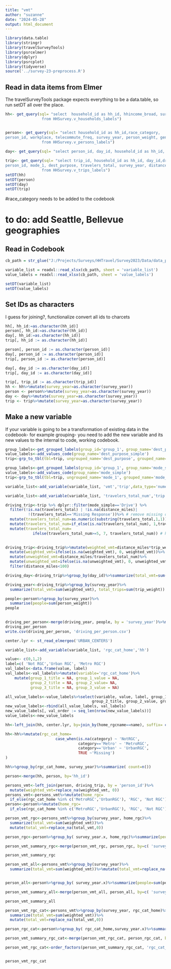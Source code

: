 ```yaml
---
title: "vmt"
author: "suzanne"
date: "2024-05-28"
output: html_document
---
```


```r
library(data.table)
library(stringr)
library(travelSurveyTools)
library(psrcelmer)
library(dplyr)
library(psrcplot)
library(tidyverse)
source('../survey-23-preprocess.R')
```



## Read in data items from Elmer

The travelSurveyTools package expects everything to be a data.table, so run setDT all over the place.


```r
hh<- get_query(sql= "select  household_id as hh_id, hhincome_broad, survey_year, hh_weight,home_rgcname
                from HHSurvey.v_households_labels")


person<- get_query(sql= "select household_id as hh_id,race_category, 
person_id, workplace, telecommute_freq, survey_year, person_weight, gender, age, industry,office_available, commute_freq, employment
                from HHSurvey.v_persons_labels")
                
day<- get_query(sql= "select person_id, day_id, household_id as hh_id, telework_time, day_weight , survey_year from HHSurvey.v_days_labels")

trip<- get_query(sql= "select trip_id, household_id as hh_id, day_id,driver,
person_id, mode_1, dest_purpose, travelers_total, survey_year, distance_miles,trip_weight 
                from HHSurvey.v_trips_labels")
setDT(hh)
setDT(person)
setDT(day)
setDT(trip)
```
#race_category needs to be added to the codebook

# to do: add Seattle, Bellevue geographies

## Read in Codebook
```r
cb_path = str_glue("J:/Projects/Surveys/HHTravel/Survey2023/Data/data_published/PSRC_Codebook_2023_v1.xlsx")

variable_list = readxl::read_xlsx(cb_path, sheet = 'variable_list')
value_labels = readxl::read_xlsx(cb_path, sheet = 'value_labels')

setDT(variable_list)
setDT(value_labels)
```


## Set IDs as characters
I guess for joining?, functionalize convert all ids to charcets
```r

hh[, hh_id:=as.character(hh_id)]
person[, hh_id:=as.character(hh_id)]
day[, hh_id:=as.character(hh_id)]
trip[, hh_id := as.character(hh_id)]

person[, person_id := as.character(person_id)]
day[, person_id := as.character(person_id)]
trip[, person_id := as.character(person_id)]

day[, day_id := as.character(day_id)]
trip[, day_id := as.character(day_id)]

trip[, trip_id := as.character(trip_id)]
hh <- hh%>%mutate(survey_year=as.character(survey_year))
person <- person%>%mutate(survey_year=as.character(survey_year))
day <- day%>%mutate(survey_year=as.character(survey_year))
trip <- trip%>%mutate(survey_year=as.character(survey_year))
```

## Make a new variable

If your variable is going to be a transformation of existing data in the codebook- for example grouping- you need to add the new variable and its new values to the internal to code, working codebook.


```r
group_labels<-get_grouped_labels(group_id='group_1', group_name='dest_purpose_simple')
value_labels<-add_values_code(group_name='dest_purpose_simple')
trip<-grp_to_tbl(tbl=trip, ungrouped_name='dest_purpose', grouped_name='dest_purpose_simple')
```


```r
group_labels<-get_grouped_labels(group_id='group_1', group_name='mode_simple')
value_labels<-add_values_code(group_name='mode_simple')
trip<-grp_to_tbl(tbl=trip, ungrouped_name='mode_1', grouped_name='mode_simple')
```

```r
variable_list<-add_variable(variable_list, 'vmt','trip',data_type='numeric')
```


```r
variable_list<-add_variable(variable_list, 'travelers_total_num','trip',data_type='numeric')
```



```r

driving_trip<-trip %>% dplyr::filter(mode_simple=='Drive') %>%
  filter(!is.na(travelers_total) | !is.na(distance_miles)| 
          !(travelers_total=='Missing Response'))%>% # remove missing data
  mutate(travelers_total_num=as.numeric(substring(travelers_total,1,1)))%>%
  mutate(travelers_total_num=if_else(is.na(travelers_total_num), 1,travelers_total_num))%>%
  mutate(travelers_total_num=
            ifelse(travelers_total_num>=5, 7, travelers_total_num)) # have to make some assumption for 5+
           


```



```r

driving_trip<-driving_trip%>%mutate(weighted_vmt=distance_miles*trip_weight/travelers_total_num)%>%
  mutate(weighted_vmt=ifelse(is.na(weighted_vmt), 0, weighted_vmt))%>%
  mutate(unweighted_vmt=distance_miles/travelers_total_num)%>%
  mutate(unweighted_vmt=ifelse(is.na(unweighted_vmt), 0, unweighted_vmt))%>%
  filter(distance_miles<100)

```

```r
driving_day<-driving_trip%>%group_by(day_id)%>%summarize(total_vmt=sum(weighted_vmt), vmt_est_day=sum(unweighted_vmt))
```




```r

driving_year<-driving_trip%>%group_by(survey_year)%>%
  summarize(total_vmt=sum(weighted_vmt), total_trips=sum(trip_weight))
```

```r
people<-person%>%group_by(survey_year)%>%
  summarise(people=sum(person_weight))
people
  
```




```r
driving_per_person<-merge(driving_year, people, by = 'survey_year')%>%mutate(vmt_per_person=total_vmt/people, trips_per_person=total_trips/people)
driving_per_person
write.csv(driving_per_person, 'driving_per_person.csv')
```





```r
center.lyr <- st_read_elmergeo('URBAN_CENTERS')
```

```r
variable_list<-add_variable(variable_list, 'rgc_cat_home','hh')
```

```r

value<- c(0,1,2)
label=c( 'Not RGC','Urban RGC', 'Metro RGC')
val_labels<-data.frame(value, label)
val_labels<-val_labels%>%mutate(variable='rgc_cat_home')%>%
    mutate(group_1_title = NA, group_1_value = NA,
           group_2_title = NA, group_2_value= NA,
           group_3_title = NA, group_3_value = NA)

all_value_labels<-value_labels%>%select(variable, value, label, group_1_title, group_1_value,
                                      group_2_title, group_2_value, group_3_title, group_3_value)
new_value_labels<-rbind(all_value_labels, val_labels)
new_value_labels[, val_order := seq_len(nrow(new_value_labels))]
value_labels<-new_value_labels  
```

```r
hh<-left_join(hh, center.lyr, by=join_by(home_rgcname==name), suffix= c("", '.origin'))
```

```r
hh<-hh%>%mutate(rgc_cat_home= 
                      case_when(is.na(category) ~ 'NotRGC',
                                category=='Metro' ~ 'MetroRGC',
                                category=='Urban' ~ 'UrbanRGC',
                                TRUE ~'Missing')
)
```
                    


```r
hh%>%group_by(rgc_cat_home, survey_year)%>%summarize( count=n())
```


```r
person<-merge(hh, person, by='hh_id')
```


```r
persons_vmt<-left_join(person, driving_trip, by = 'person_id')%>%
  mutate(weighted_vmt=replace_na(weighted_vmt, 0))
persons_vmt<-persons_vmt%>%mutate(home_rgc=
  if_else(rgc_cat_home %in% c('MetroRGC','UrbanRGC'), 'RGC', 'Not RGC'))
person<-person%>%mutate(home_rgc=
  if_else(rgc_cat_home %in% c('MetroRGC','UrbanRGC'), 'RGC', 'Not RGC'))
```




```r

person_vmt_rgc<-persons_vmt%>%group_by(survey_year, home_rgc)%>%
  summarize(total_vmt=sum(weighted_vmt))%>%
  mutate(total_vmt=replace_na(total_vmt,0))

person_rgc<-person%>%group_by( survey_year.x, home_rgc)%>%summarize(people=sum(person_weight))%>%rename(survey_year=survey_year.x)

person_vmt_summary_rgc<-merge(person_vmt_rgc, person_rgc, by=c( 'survey_year', 'home_rgc'))%>%mutate(vmt_per_person=total_vmt/people)

person_vmt_summary_rgc


```


```r

person_vmt_all<-persons_vmt%>%group_by(survey_year)%>%
  summarize(total_vmt=sum(weighted_vmt))%>%mutate(total_vmt=replace_na(total_vmt,0))


person_all<-person%>%group_by( survey_year.x)%>%summarize(people=sum(person_weight))%>%rename(survey_year=survey_year.x)

person_vmt_summary_all<-merge(person_vmt_all, person_all, by=c( 'survey_year'))%>%mutate(vmt_per_person=total_vmt/people)

person_vmt_summary_all
```


```r
person_vmt_rgc_cat<-persons_vmt%>%group_by(survey_year, rgc_cat_home)%>%
  summarize(total_vmt=sum(weighted_vmt))%>%
  mutate(total_vmt=replace_na(total_vmt,0))

person_rgc_cat<-person%>%group_by( rgc_cat_home,survey_year.x)%>%summarize(people=sum(person_weight))%>%rename(survey_year=survey_year.x)

person_vmt_summary_rgc_cat<-merge(person_vmt_rgc_cat, person_rgc_cat, by=c('rgc_cat_home', 'survey_year'))%>%mutate(vmt_per_person=total_vmt/people)

person_vmt_rgc_cat<-order_factors(person_vmt_summary_rgc_cat, 'rgc_cat_home', value_labels)%>%filter(rgc_cat_home!='Missing')


person_vmt_rgc_cat
```





